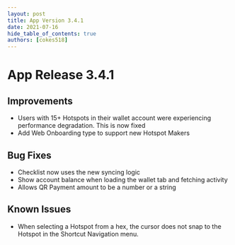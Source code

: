 ```yaml
---
layout: post
title: App Version 3.4.1
date: 2021-07-16
hide_table_of_contents: true
authors: [cokes518]
---
```


# App Release 3.4.1

## Improvements

- Users with 15+ Hotspots in their wallet account were experiencing performance degradation. This is
  now fixed
- Add Web Onboarding type to support new Hotspot Makers

<!--truncate-->

## Bug Fixes

- Checklist now uses the new syncing logic
- Show account balance when loading the wallet tab and fetching activity
- Allows QR Payment amount to be a number or a string

## Known Issues

- When selecting a Hotspot from a hex, the cursor does not snap to the Hotspot in the Shortcut
  Navigation menu.
